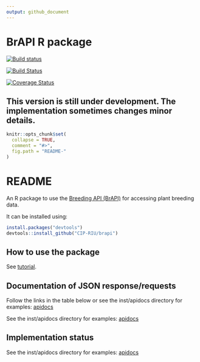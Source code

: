 ```yaml
---
output: github_document
---
```


<!-- README.md is generated from README.Rmd. Please edit that file -->

# BrAPI R package 

<!-- README.md is generated from README.Rmd. Please edit that file -->

 
[![Build status](https://ci.appveyor.com/api/projects/status/7qsrpldj8g3m3lu3?svg=true)](https://ci.appveyor.com/project/cipriuhq/brapi)
 
[![Build Status](https://travis-ci.org/CIP-RIU/brapi.svg?branch=master)](https://travis-ci.org/CIP-RIU/brapi)
 
[![Coverage Status](https://coveralls.io/repos/github/CIP-RIU/brapi/badge.svg)](https://coveralls.io/github/CIP-RIU/brapi)

## This version is still under development. The implementation sometimes changes minor details.

```r
knitr::opts_chunk$set(
  collapse = TRUE,
  comment = "#>",
  fig.path = "README-"
)
```

# README

An R package to use the [Breeding API (BrAPI)](http://docs.brapi.apiary.io) for accessing plant breeding data.

It can be installed using:

```r
install.packages("devtools")
devtools::install_github("CIP-RIU/brapi")
```


## How to use the package

See [tutorial](https://github.com/CIP-RIU/brapi/blob/master/inst/doc/tutorial.Rmd).

## Documentation of JSON response/requests


Follow the links in the table below or see the inst/apidocs directory for examples: [apidocs](https://github.com/CIP-RIU/brapi/blob/master/inst/apidocs/README.md)

See the inst/apidocs directory for examples: [apidocs](https://github.com/CIP-RIU/brapi/blob/master/inst/apidocs/README.md)


## Implementation status

See the inst/apidocs directory for examples: [apidocs](https://github.com/CIP-RIU/brapi/blob/master/inst/apidocs/README.md)

